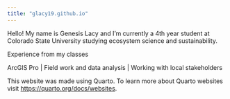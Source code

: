 ```yaml
---
title: "glacy19.github.io"
---
```


Hello! My name is Genesis Lacy and I'm currently a 4th year student at Colorado State University studying ecosystem science and sustainability.

Experience from my classes

ArcGIS Pro \| Field work and data analysis \| Working with local stakeholders

This website was made using Quarto. To learn more about Quarto websites visit <https://quarto.org/docs/websites>.

```r

```
